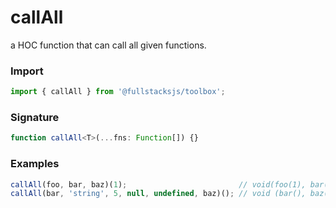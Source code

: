 # callAll

a HOC function that can call all given functions.

### Import

```typescript copy
import { callAll } from '@fullstacksjs/toolbox';
```

### Signature

```typescript copy
function callAll<T>(...fns: Function[]) {}
```

### Examples

```typescript copy
callAll(foo, bar, baz)(1);                         // void(foo(1), bar(1), baz(1))
callAll(bar, 'string', 5, null, undefined, baz)(); // void (bar(), baz());
```
